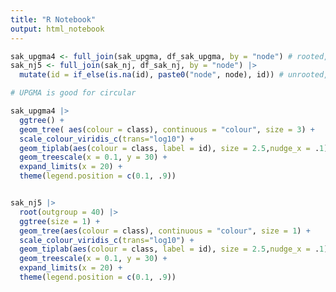 ```yaml
---
title: "R Notebook"
output: html_notebook
---
```


```r
sak_upgma4 <- full_join(sak_upgma, df_sak_upgma, by = "node") # rooted, full model
sak_nj5 <- full_join(sak_nj, df_sak_nj, by = "node") |> 
  mutate(id = if_else(is.na(id), paste0("node", node), id)) # unrooted, all

```

```r
# UPGMA is good for circular

sak_upgma4 |> 
  ggtree() +
  geom_tree( aes(colour = class), continuous = "colour", size = 3) +
  scale_colour_viridis_c(trans="log10") +
  geom_tiplab(aes(colour = class, label = id), size = 2.5,nudge_x = .1) +
  geom_treescale(x = 0.1, y = 30) +
  expand_limits(x = 20) +
  theme(legend.position = c(0.1, .9))


sak_nj5 |> 
  root(outgroup = 40) |> 
  ggtree(size = 1) +
  geom_tree(aes(colour = class), continuous = "colour", size = 1) +
  scale_colour_viridis_c(trans="log10") +
  geom_tiplab(aes(colour = class, label = id), size = 2.5,nudge_x = .1) +
  geom_treescale(x = 0.1, y = 30) +
  expand_limits(x = 20) +
  theme(legend.position = c(0.1, .9))
```
